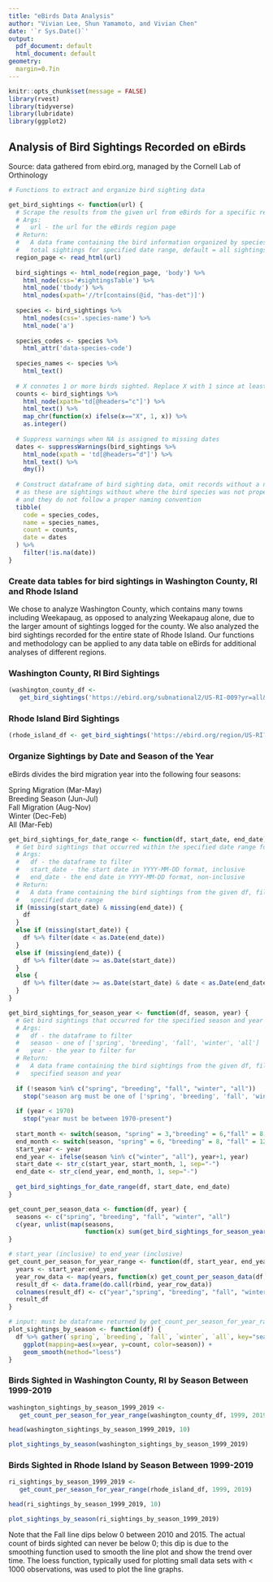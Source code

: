 ```yaml
---
title: "eBirds Data Analysis"
author: "Vivian Lee, Shun Yamamoto, and Vivian Chen"
date: '`r Sys.Date()`'
output: 
  pdf_document: default
  html_document: default
geometry:
  margin=0.7in
---
```


```r
knitr::opts_chunk$set(message = FALSE)
library(rvest)
library(tidyverse)
library(lubridate)
library(ggplot2)
```

## Analysis of Bird Sightings Recorded on eBirds  

Source: data gathered from ebird.org, managed by the Cornell Lab of Orthinology  


```r

# Functions to extract and organize bird sighting data

get_bird_sightings <- function(url) {
  # Scrape the results from the given url from eBirds for a specific region 
  # Args:
  #   url - the url for the eBirds region page
  # Return:
  #   A data frame containing the bird information organized by species code, name, and
  #   total sightings for specified date range, default = all sightings to date
  region_page <- read_html(url)
  
  bird_sightings <- html_node(region_page, 'body') %>%
    html_node(css='#sightingsTable') %>%
    html_node('tbody') %>%
    html_nodes(xpath='//tr[contains(@id, "has-det")]')
    
  species <- bird_sightings %>%
    html_nodes(css='.species-name') %>%
    html_node('a')
  
  species_codes <- species %>%
    html_attr('data-species-code')
  
  species_names <- species %>%
    html_text()
  
  # X connotes 1 or more birds sighted. Replace X with 1 since at least 1 bird was sighted.
  counts <- bird_sightings %>%
    html_node(xpath='td[@headers="c"]') %>%
    html_text() %>%
    map_chr(function(x) ifelse(x=="X", 1, x)) %>%
    as.integer()
    
  # Suppress warnings when NA is assigned to missing dates
  dates <- suppressWarnings(bird_sightings %>%
    html_node(xpath = 'td[@headers="d"]') %>%
    html_text() %>%
    dmy())
  
  # Construct dataframe of bird sighting data, omit records without a name column value
  # as these are sightings without where the bird species was not properly identified
  # and they do not follow a proper naming convention
  tibble(
    code = species_codes,
    name = species_names,
    count = counts,
    date = dates
  ) %>%
    filter(!is.na(date))
}
```

### Create data tables for bird sightings in Washington County, RI and Rhode Island  

We chose to analyze Washington County, which contains many towns including Weekapaug, as opposed to analyzing Weekapaug alone, due to the larger amount of sightings logged for the county. We also analyzed the bird sightings recorded for the entire state of Rhode Island. Our functions and methodology can be applied to any data table on eBirds for additional analyses of different regions.
 
### Washington County, RI Bird Sightings  

```r
(washington_county_df <- 
   get_bird_sightings('https://ebird.org/subnational2/US-RI-009?yr=all&m=&rank=mrec'))
```

### Rhode Island Bird Sightings  

```r
(rhode_island_df <- get_bird_sightings('https://ebird.org/region/US-RI?yr=all&m=&rank=mrec'))
```

### Organize Sightings by Date and Season of the Year

eBirds divides the bird migration year into the following four seasons:  

Spring Migration (Mar-May)  
Breeding Season (Jun-Jul)  
Fall Migration (Aug-Nov)  
Winter (Dec-Feb)  
All (Mar-Feb)

```r
get_bird_sightings_for_date_range <- function(df, start_date, end_date) {
  # Get bird sightings that occurred within the specified date range for a given dataframe
  # Args:
  #   df - the dataframe to filter
  #   start_date - the start date in YYYY-MM-DD format, inclusive
  #   end_date - the end date in YYYY-MM-DD format, non-inclusive
  # Return:
  #   A data frame containing the bird sightings from the given df, filtered for the
  #   specified date range
  if (missing(start_date) & missing(end_date)) { 
    df 
  }
  else if (missing(start_date)) { 
    df %>% filter(date < as.Date(end_date)) 
  }
  else if (missing(end_date)) { 
    df %>% filter(date >= as.Date(start_date)) 
  }
  else {
    df %>% filter(date >= as.Date(start_date) & date < as.Date(end_date))
  }
}
```

```r
get_bird_sightings_for_season_year <- function(df, season, year) {
  # Get bird sightings that occurred for the specified season and year for a given dataframe
  # Args:
  #   df - the dataframe to filter
  #   season - one of ['spring', 'breeding', 'fall', 'winter', 'all']
  #   year - the year to filter for
  # Return:
  #   A data frame containing the bird sightings from the given df, filtered for the
  #   specified season and year
  
  if (!season %in% c("spring", "breeding", "fall", "winter", "all"))
    stop("season arg must be one of ['spring', 'breeding', 'fall', 'winter', 'all']")
  
  if (year < 1970)
    stop("year must be between 1970-present")
  
  start_month <- switch(season, "spring" = 3,"breeding" = 6,"fall" = 8,"winter" = 12, "all" = 3)
  end_month <- switch(season, "spring" = 6, "breeding" = 8, "fall" = 12, "winter" = 3, "all" = 3)
  start_year <- year
  end_year <- ifelse(season %in% c("winter", "all"), year+1, year)
  start_date <- str_c(start_year, start_month, 1, sep="-")
  end_date <- str_c(end_year, end_month, 1, sep="-")
  
  get_bird_sightings_for_date_range(df, start_date, end_date)
}

get_count_per_season_data <- function(df, year) {
  seasons <- c("spring", "breeding", "fall", "winter", "all")
  c(year, unlist(map(seasons, 
                     function(x) sum(get_bird_sightings_for_season_year(df, x, year)$count))))
}

# start_year (inclusive) to end_year (inclusive)
get_count_per_season_for_year_range <- function(df, start_year, end_year) {
  years <- start_year:end_year
  year_row_data <- map(years, function(x) get_count_per_season_data(df, x))
  result_df <- data.frame(do.call(rbind, year_row_data))
  colnames(result_df) <- c("year","spring", "breeding", "fall", "winter", "all")
  result_df
}

# input: must be dataframe returned by get_count_per_season_for_year_range
plot_sightings_by_season <- function(df) {
  df %>% gather(`spring`, `breeding`, `fall`, `winter`, `all`, key="season", value="count") %>%
    ggplot(mapping=aes(x=year, y=count, color=season)) +
    geom_smooth(method="loess")
}

```

### Birds Sighted in Washington County, RI by Season Between 1999-2019

```r
washington_sightings_by_season_1999_2019 <- 
   get_count_per_season_for_year_range(washington_county_df, 1999, 2019)

head(washington_sightings_by_season_1999_2019, 10)
```

```r
plot_sightings_by_season(washington_sightings_by_season_1999_2019)
```

### Birds Sighted in Rhode Island by Season Between 1999-2019  

```r
ri_sightings_by_season_1999_2019 <- 
   get_count_per_season_for_year_range(rhode_island_df, 1999, 2019)

head(ri_sightings_by_season_1999_2019, 10)
```

```r
plot_sightings_by_season(ri_sightings_by_season_1999_2019)
```
  
Note that the Fall line dips below 0 between 2010 and 2015. The actual count of birds sighted can never be below 0; this dip is due to the smoothing function used to smooth the line plot and show the trend over time. The loess function, typically used for plotting small data sets with < 1000 observations, was used to plot the line graphs. 

